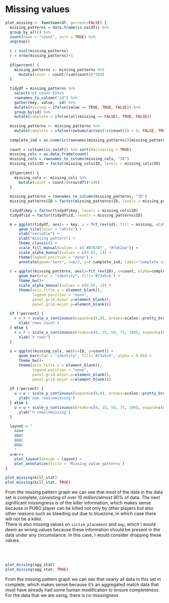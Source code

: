 # Missing values

```r
plot_missing <- function(df, percent=FALSE) {
  missing_patterns = data.frame(is.na(df)) %>%
  group_by_all() %>%
  count(name = "count", sort = TRUE) %>%
  ungroup()
  
  c = ncol(missing_patterns)
  r = nrow(missing_patterns)+1
  
  if(percent) {
    missing_patterns <- missing_patterns %>%
      mutate(count = count/(sum(count))*100)
  }
  
  tidydf = missing_patterns %>% 
    select(!c('count'))%>% 
    rownames_to_column("id") %>% 
    gather(key, value, -id) %>% 
    mutate(missing = ifelse(value == TRUE, TRUE, FALSE)) %>%
    group_by(id) %>%
    mutate(complete = ifelse(all(missing == FALSE), TRUE, FALSE))
  
  missing_patterns <- missing_patterns %>%
    mutate(complete = ifelse(rowSums(across(!c(count))) > 0, FALSE, TRUE))
  
  complete_ind = as.numeric(rownames(missing_patterns))[missing_patterns$complete == TRUE]
  
  count = colSums(is.na(df)) %>% sort(decreasing = TRUE)
  missing_cols = as.data.frame(count)
  missing_cols = rownames_to_column(missing_cols, "ID")
  missing_cols$ID = factor(missing_cols$ID, levels = missing_cols$ID)
  
  if(percent) {
    missing_cols <- missing_cols %>%
      mutate(count = count/(nrow(df))*100)
  }
  
  missing_patterns = rownames_to_column(missing_patterns, "ID")
  missing_patterns$ID = factor(missing_patterns$ID, levels = missing_patterns$ID)
  
  tidydf$key = factor(tidydf$key, levels = missing_cols$ID)
  tidydf$id = factor(tidydf$id, levels = missing_patterns$ID)

  m = ggplot(tidydf, aes(x = key, y = fct_rev(id), fill = missing, alpha = complete)) +
      geom_tile(color = "white") + 
      xlab("variable") + 
      ylab("missing pattern") +
      theme_classic() +
      scale_fill_manual(values = c('#878787', "#7a52aa")) +
      scale_alpha_manual(values = c(0.65, 1)) +
      theme(legend.position = "none") +
      annotate(geom="text", x=c/2, y=r-complete_ind, label="complete cases", color="#222222")
  
  r = ggplot(missing_patterns, aes(y=fct_rev(ID), x=count, alpha=complete)) + 
      geom_bar(stat = "identity", fill='#73a5c6') +
      theme_bw()+
      scale_alpha_manual(values = c(0.65, 1)) +
      theme(axis.title.y = element_blank(),
            legend.position = "none",
            panel.grid.minor.y=element_blank(),
            panel.grid.major.y=element_blank())
  
  if (!percent) {
    r = r + scale_x_continuous(expand=c(0,0), breaks=scales::pretty_breaks(3)) +
      xlab('rows count')
  } else {
    r = r + scale_x_continuous(breaks=c(0, 25, 50, 75, 100), expand=c(0,0), limits=c(0, 100)) +
      xlab('% rows')
  }
  
  u = ggplot(missing_cols, aes(x=ID, y=count)) + 
      geom_bar(stat = "identity", fill='#73a5c6', alpha = 0.65) +
      theme_bw()+
      theme(axis.title.x = element_blank(),
            legend.position = "none",
            panel.grid.minor.x=element_blank(),
            panel.grid.major.x=element_blank()) 
  
  if (!percent) {
    u = u + scale_y_continuous(expand=c(0,0), breaks=scales::pretty_breaks(3)) +
      ylab('num rows\nmissing')
  } else {
    u = u + scale_y_continuous(breaks=c(0, 25, 50, 75, 100), expand=c(0,0), limits=c(0, 100)) +
      ylab('% rows\nmissing')
  }
  
  layout = "
    AAA#
    BBBC
    BBBC
    BBBC
    "
  u+m+r+
    plot_layout(design = layout) + 
    plot_annotation(title = 'Missing value patterns')
}
```


```r
plot_missing(kill_stat)
plot_missing(kill_stat, TRUE)
```

From the missing pattern graph we can see that most of the data in the data set is complete, consisting of over 10 million/almost 90% of data. The next significant missingness is of the killer information, which makes sense because in PUBG player can be killed not only by other players but also other reasons such as bleeding out due to bluezone, in which case there will not be a killer.<br>
There is also missing values on `victim_placement` and `map`, which I would deem as wrong values because these information should be present in the data under any circumstance. In this case, I would consider dropping these values.

<br><br>

```r
plot_missing(agg_stat)
plot_missing(agg_stat, TRUE)
```

From the missing pattern graph we can see that nearly all data in this set in complete, which makes sense because it's an aggregated match data that must have already had some human modification to ensure completeness. For the data that we are using, there is no missingness